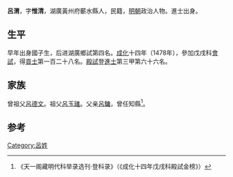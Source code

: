 {{Otheruses|other=名为呂渭的其他人物|吕渭}}

'''呂渭'''，字'''惟清'''，湖廣黃州府蘄水縣人，民籍，[[明朝|明朝]]政治人物。進士出身。

== 生平 ==
早年出身國子生，后进湖廣鄉試第四名。[[成化|成化]]十四年（1478年），參加戊戌科[[會試|會試]]，得[[貢士|貢士]]第一百二十八名。[[殿試|殿試]]登[[進士|進士]]第三甲第六十六名。

== 家族 ==
曾祖父[[呂德文|呂德文]]。祖父[[呂玉璡|呂玉璡]]。父亲[[呂鏞|呂鏞]]，曾任知縣<ref>《天一阁藏明代科举录选刊·登科录》（《成化十四年戊戌科殿試金榜》）</ref>。

== 参考 ==
{{reflist}}

{{成化十四年戊戌科殿試金榜}}

{{Authority control}}

{{DEFAULTSORT:Lv吕}}
[[Category:呂姓|Category:呂姓]]


{{明朝人物小作品}}